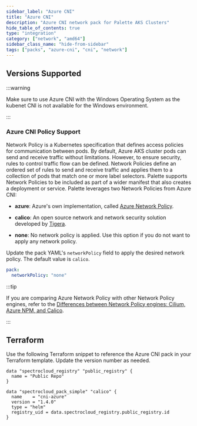 ```yaml
---
sidebar_label: "Azure CNI"
title: "Azure CNI"
description: "Azure CNI network pack for Palette AKS Clusters"
hide_table_of_contents: true
type: "integration"
category: ["network", "amd64"]
sidebar_class_name: "hide-from-sidebar"
tags: ["packs", "azure-cni", "cni", "network"]
---
```


<RedirectPackPage packName="cni-azure" />

## Versions Supported

<Tabs queryString="parent">

<TabItem label="1.4.x" value="1.4.x">

:::warning

Make sure to use Azure CNI with the Windows Operating System as the kubenet CNI is not available for the Windows
environment.

:::

### Azure CNI Policy Support

Network Policy is a Kubernetes specification that defines access policies for communication between pods. By default,
Azure AKS cluster pods can send and receive traffic without limitations. However, to ensure security, rules to control
traffic flow can be defined. Network Policies define an ordered set of rules to send and receive traffic and applies
them to a collection of pods that match one or more label selectors. Palette supports Network Policies to be included as
part of a wider manifest that also creates a deployment or service. Palette leverages two Network Policies from Azure
CNI:

- **azure**: Azure's own implementation, called
  [Azure Network Policy](https://learn.microsoft.com/en-us/azure/virtual-network/kubernetes-network-policies).

- **calico**: An open source network and network security solution developed by [Tigera](https://www.tigera.io/).

- **none**: No network policy is applied. Use this option if you do not want to apply any network policy.

Update the pack YAML's `networkPolicy` field to apply the desired network policy. The default value is `calico`.

```yaml
pack:
  networkPolicy: "none"
```

:::tip

If you are comparing Azure Network Policy with other Network Policy engines, refer to the
[Differences between Network Policy engines: Cilium, Azure NPM, and Calico](https://learn.microsoft.com/en-us/azure/aks/use-network-policies#differences-between-network-policy-engines-cilium-azure-npm-and-calico).

:::

</TabItem>

</Tabs>

## Terraform

Use the following Terraform snippet to reference the Azure CNI pack in your Terraform template. Update the version
number as needed.

```hcl
data "spectrocloud_registry" "public_registry" {
  name = "Public Repo"
}

data "spectrocloud_pack_simple" "calico" {
  name    = "cni-azure"
  version = "1.4.0"
  type = "helm"
  registry_uid = data.spectrocloud_registry.public_registry.id
}
```
